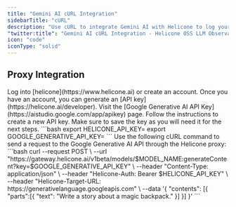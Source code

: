 ```yaml
---
title: "Gemini AI cURL Integration"
sidebarTitle: "cURL"
description: "Use cURL to integrate Gemini AI with Helicone to log your Gemini AI usage."
"twitter:title": "Gemini AI cURL Integration - Helicone OSS LLM Observability"
icon: "code"
iconType: "solid"
---
```


## Proxy Integration

<Steps>
  <Step title="Create an account + Generate an API Key">
    Log into [helicone](https://www.helicone.ai) or create an account. Once you have an account, you
    can generate an [API key](https://helicone.ai/developer).
  </Step>
  <Step title="Create Google Generative AI API Key">
    Visit the [Google Generative AI API Key](https://aistudio.google.com/app/apikey) page.
    Follow the instructions to create a new API key. Make sure to save the key as you will need it for the next steps.
  </Step>
  <Step title="Set API keys as environment variables">
    ```bash
    export HELICONE_API_KEY=<your Helicone API key>
    export GOOGLE_GENERATIVE_API_KEY=<your Google Generative AI API key>
    ```
  </Step>
  <Step title="Send a request using cURL">
    Use the following cURL command to send a request to the Google Generative AI API through the Helicone proxy:
    ```bash
    curl --request POST \
      --url "https://gateway.helicone.ai/v1beta/models/$MODEL_NAME:generateContent?key=$GOOGLE_GENERATIVE_API_KEY" \
      --header "Content-Type: application/json" \
      --header "Helicone-Auth: Bearer $HELICONE_API_KEY" \
      --header "Helicone-Target-URL: https://generativelanguage.googleapis.com" \
      --data '{
        "contents": [{
          "parts":[{
            "text": "Write a story about a magic backpack."
          }]
        }]
      }'
    ```
  </Step>
</Steps>
